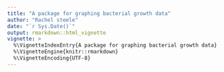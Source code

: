 ```yaml
---
title: "A package for graphing bacterial growth data"
author: "Rachel steele"
date: "`r Sys.Date()`"
output: rmarkdown::html_vignette
vignette: >
  %\VignetteIndexEntry{A package for graphing bacterial growth data}
  %\VignetteEngine{knitr::rmarkdown}
  %\VignetteEncoding{UTF-8}
---
```


